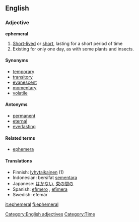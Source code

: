 ==English==

=== Adjective ===
'''ephemeral'''
# [[Short-lived]] or [[short]], lasting for a short period of time
# Existing for only one day, as with some plants and insects.

==== Synonyms ====
*[[temporary]]
*[[transitory]]
*[[evanescent]]
*[[momentary]]
*[[volatile]]

==== Antonyms ====
*[[permanent]]
*[[eternal]]
*[[everlasting]]

====Related terms====
*[[ephemera]]

==== Translations ====
*Finnish: [[lyhytaikainen]] (1)
*Indonesian: bersifat [[sementara]]
*Japanese: [[はかない]], [[束の間の]]
*Spanish: [[efímero]] {{m}}, [[efímera]] {{f}}
*Swedish: efemär

[[Category:English adjectives]]
[[Category:Time]]

[[it:ephemeral]]
[[fi:ephemeral]]
